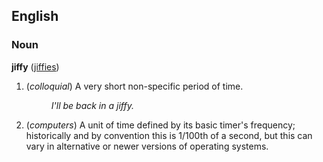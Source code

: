 ==English==
===Noun===
'''jiffy''' ([[jiffies]])

# (''colloquial'') A very short non-specific period of time.
#:''I'll be back in a jiffy.''
# (''computers'') A unit of time defined by its basic timer's frequency; historically and by convention this is 1/100th of a second, but this can vary in alternative or newer versions of operating systems.
